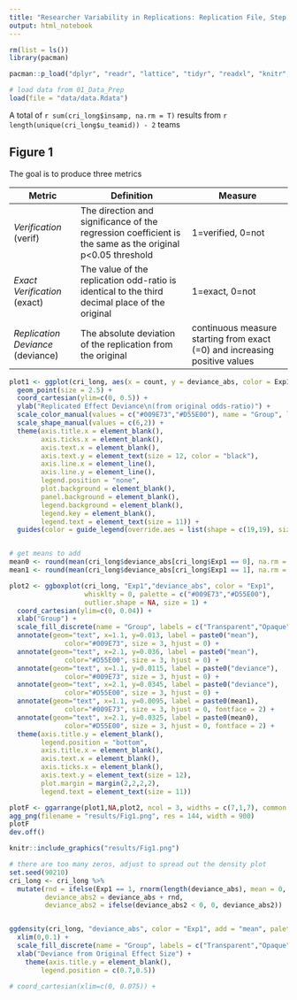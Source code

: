 ```yaml
---
title: "Researcher Variability in Replications: Replication File, Step 2"
output: html_notebook
---
```




```r
rm(list = ls())
library(pacman)

pacman::p_load("dplyr", "readr", "lattice", "tidyr", "readxl", "knitr", "boot", "ragg", "kableExtra","ggpubr","ragg")

# load data from 01_Data_Prep
load(file = "data/data.Rdata")
```


A total of `r sum(cri_long$insamp, na.rm = T)` results from `r length(unique(cri_long$u_teamid)) - 2` teams

## Figure 1

The goal is to produce three metrics

|Metric|Definition|Measure|
|------|----------|---------|
|*Verification* (verif)|The direction and significance of the regression coefficient is the same as the original p<0.05 threshold|1=verified, 0=not|
|*Exact Verification* (exact)|The value of the replication odd-ratio is identical to the third decimal place of the original|1=exact, 0=not|
|*Replication Deviance* (deviance)|The absolute deviation of the replication from the original|continuous measure starting from exact (=0) and increasing positive values|



```r


plot1 <- ggplot(cri_long, aes(x = count, y = deviance_abs, color = Exp1, shape = Exp1)) +
  geom_point(size = 2.5) + 
  coord_cartesian(ylim=c(0, 0.5)) +
  ylab("Replicated Effect Deviance\n(from original odds-ratio)") +
  scale_color_manual(values = c("#009E73","#D55E00"), name = "Group", labels = c("Transparent","Opaque")) +
  scale_shape_manual(values = c(6,2)) +
  theme(axis.title.x = element_blank(),
        axis.ticks.x = element_blank(),
        axis.text.x = element_blank(),
        axis.text.y = element_text(size = 12, color = "black"),
        axis.line.x = element_line(),
        axis.line.y = element_line(),
        legend.position = "none",
        plot.background = element_blank(),
        panel.background = element_blank(),
        legend.background = element_blank(),
        legend.key = element_blank(),
        legend.text = element_text(size = 11)) +
  guides(color = guide_legend(override.aes = list(shape = c(19,19), size=5, fill = NA)), shape = F)


# get means to add
mean0 <- round(mean(cri_long$deviance_abs[cri_long$Exp1 == 0], na.rm = T),3)
mean1 <- round(mean(cri_long$deviance_abs[cri_long$Exp1 == 1], na.rm = T),3)

plot2 <- ggboxplot(cri_long, "Exp1","deviance_abs", color = "Exp1", 
                   whisklty = 0, palette = c("#009E73","#D55E00"), 
                   outlier.shape = NA, size = 1) +
  coord_cartesian(ylim=c(0, 0.04)) +
  xlab("Group") +
  scale_fill_discrete(name = "Group", labels = c("Transparent","Opaque")) +
  annotate(geom="text", x=1.1, y=0.013, label = paste0("mean"),
              color="#009E73", size = 3, hjust = 0) + 
  annotate(geom="text", x=2.1, y=0.036, label = paste0("mean"),
              color="#D55E00", size = 3, hjust = 0) +
  annotate(geom="text", x=1.1, y=0.0115, label = paste0("deviance"),
              color="#009E73", size = 3, hjust = 0) + 
  annotate(geom="text", x=2.1, y=0.0345, label = paste0("deviance"),
              color="#D55E00", size = 3, hjust = 0) +
  annotate(geom="text", x=1.1, y=0.0095, label = paste0(mean1),
              color="#009E73", size = 3, hjust = 0, fontface = 2) + 
  annotate(geom="text", x=2.1, y=0.0325, label = paste0(mean0),
              color="#D55E00", size = 3, hjust = 0, fontface = 2) +
  theme(axis.title.y = element_blank(),
        legend.position = "bottom",
        axis.title.x = element_blank(),
        axis.text.x = element_blank(),
        axis.ticks.x = element_blank(),
        axis.text.y = element_text(size = 12),
        plot.margin = margin(2,2,2,2),
        legend.text = element_text(size = 11))

plotF <- ggarrange(plot1,NA,plot2, ncol = 3, widths = c(7,1,7), common.legend = T, legend = "bottom")
agg_png(filename = "results/Fig1.png", res = 144, width = 900)
plotF
dev.off()

knitr::include_graphics("results/Fig1.png")
```

```r
# there are too many zeros, adjust to spread out the density plot
set.seed(90210)
cri_long <- cri_long %>%
  mutate(rnd = ifelse(Exp1 == 1, rnorm(length(deviance_abs), mean = 0, sd = 0.001), 0),
         deviance_abs2 = deviance_abs + rnd,
         deviance_abs2 = ifelse(deviance_abs2 < 0, 0, deviance_abs2))


ggdensity(cri_long, "deviance_abs", color = "Exp1", add = "mean", palette = c("#00AFBB","#E7B800")) +
  xlim(0,0.1) +
  scale_fill_discrete(name = "Group", labels = c("Transparent","Opaque")) +
  xlab("Deviance from Original Effect Size") +
    theme(axis.title.y = element_blank(),
        legend.position = c(0.7,0.5))

# coord_cartesian(xlim=c(0, 0.075)) +

```

